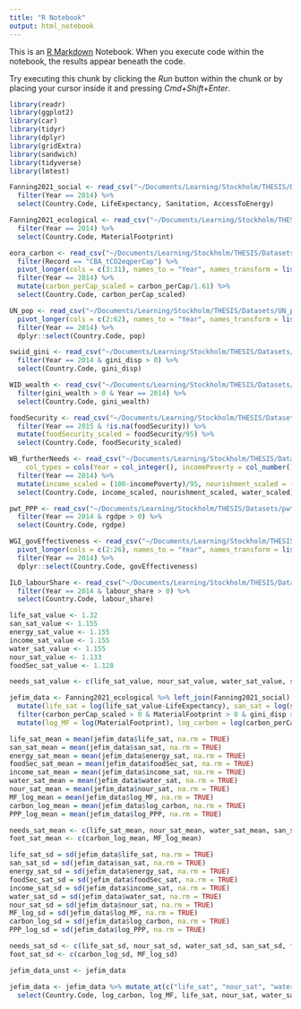 ```yaml
---
title: "R Notebook"
output: html_notebook
---
```


This is an [R Markdown](http://rmarkdown.rstudio.com) Notebook. When you execute code within the notebook, the results appear beneath the code. 

Try executing this chunk by clicking the *Run* button within the chunk or by placing your cursor inside it and pressing *Cmd+Shift+Enter*. 

```r
library(readr)
library(ggplot2)
library(car)
library(tidyr)
library(dplyr)
library(gridExtra)
library(sandwich)
library(tidyverse)
library(lmtest)
```

```r
Fanning2021_social <- read_csv("~/Documents/Learning/Stockholm/THESIS/Datasets/Fanning2021_social.csv") %>% 
  filter(Year == 2014) %>% 
  select(Country.Code, LifeExpectancy, Sanitation, AccessToEnergy)

Fanning2021_ecological <- read_csv("~/Documents/Learning/Stockholm/THESIS/Datasets/Fanning2021_ecological.csv") %>% 
  filter(Year == 2014) %>% 
  select(Country.Code, MaterialFootprint)

eora_carbon <- read_csv("~/Documents/Learning/Stockholm/THESIS/Datasets/eora_carbon.csv") %>% 
  filter(Record == "CBA_tCO2eqperCap") %>% 
  pivot_longer(cols = c(3:31), names_to = "Year", names_transform = list(Year = as.integer), values_to = "carbon_perCap", values_drop_na = TRUE) %>% 
  filter(Year == 2014) %>% 
  mutate(carbon_perCap_scaled = carbon_perCap/1.61) %>% 
  select(Country.Code, carbon_perCap_scaled)

UN_pop <- read_csv("~/Documents/Learning/Stockholm/THESIS/Datasets/UN_population/UN_pop.csv") %>% 
  pivot_longer(cols = c(2:62), names_to = "Year", names_transform = list(Year = as.integer), values_to = "pop") %>% 
  filter(Year == 2014) %>% 
  dplyr::select(Country.Code, pop)

swiid_gini <- read_csv("~/Documents/Learning/Stockholm/THESIS/Datasets/swiid9_1/swiid_gini.csv") %>% 
  filter(Year == 2014 & gini_disp > 0) %>% 
  select(Country.Code, gini_disp)

WID_wealth <- read_csv("~/Documents/Learning/Stockholm/THESIS/Datasets/WID_wealth.csv", col_types = cols(Year = col_integer(), gini_wealth = col_number())) %>% 
  filter(gini_wealth > 0 & Year == 2014) %>% 
  select(Country.Code, gini_wealth)

foodSecurity <- read_csv("~/Documents/Learning/Stockholm/THESIS/Datasets/WB_foodInsecurity/foodSecurity.csv", col_types = cols(Year = col_integer())) %>% 
  filter(Year == 2015 & !is.na(foodSecurity)) %>% 
  mutate(foodSecurity_scaled = foodSecurity/95) %>% 
  select(Country.Code, foodSecurity_scaled)

WB_furtherNeeds <- read_csv("~/Documents/Learning/Stockholm/THESIS/Datasets/WB_furtherNeeds.csv", 
    col_types = cols(Year = col_integer(), incomePoverty = col_number(), undernourishment = col_number(), water = col_number())) %>% 
  filter(Year == 2014) %>% 
  mutate(income_scaled = (100-incomePoverty)/95, nourishment_scaled = (100-undernourishment)/95, water_scaled = water/95) %>% 
  select(Country.Code, income_scaled, nourishment_scaled, water_scaled)

pwt_PPP <- read_csv("~/Documents/Learning/Stockholm/THESIS/Datasets/pwt.csv") %>% 
  filter(Year == 2014 & rgdpe > 0) %>% 
  select(Country.Code, rgdpe)

WGI_govEffectiveness <- read_csv("~/Documents/Learning/Stockholm/THESIS/Datasets/WGI_govEffectiveness/WGI_govEffectiveness.csv", col_types = cols(`1997` = col_number(), `1999` = col_number(), `2001` = col_number())) %>% 
  pivot_longer(cols = c(2:26), names_to = "Year", names_transform = list(Year = as.integer), values_to = "govEffectiveness") %>% 
  filter(Year == 2014) %>% 
  dplyr::select(Country.Code, govEffectiveness)

ILO_labourShare <- read_csv("~/Documents/Learning/Stockholm/THESIS/Datasets/ILO_labourShare.csv") %>% 
  filter(Year == 2014 & labour_share > 0) %>% 
  select(Country.Code, labour_share)

```

```r
life_sat_value <- 1.32
san_sat_value <- 1.155
energy_sat_value <- 1.155
income_sat_value <- 1.155
water_sat_value <- 1.155
nour_sat_value <- 1.133
foodSec_sat_value <- 1.128

needs_sat_value <- c(life_sat_value, nour_sat_value, water_sat_value, san_sat_value, foodSec_sat_value, energy_sat_value)
```

```r
jefim_data <- Fanning2021_ecological %>% left_join(Fanning2021_social) %>% left_join(swiid_gini) %>% left_join(WID_wealth) %>% left_join(WB_furtherNeeds) %>% left_join(foodSecurity) %>% left_join(eora_carbon) %>% left_join(UN_pop) %>% left_join(pwt_PPP) %>% merge(WGI_govEffectiveness) %>% merge(ILO_labourShare) %>% 
  mutate(life_sat = log(life_sat_value-LifeExpectancy), san_sat = log(san_sat_value-Sanitation), energy_sat = log(energy_sat_value-AccessToEnergy), foodSec_sat = log(foodSec_sat_value-foodSecurity_scaled), income_sat = log(income_sat_value-income_scaled), nour_sat = log(nour_sat_value-nourishment_scaled), water_sat = log(water_sat_value-water_scaled)) %>% 
  filter(carbon_perCap_scaled > 0 & MaterialFootprint > 0 & gini_disp > 0 & gini_wealth > 0) %>% 
  mutate(log_MF = log(MaterialFootprint), log_carbon = log(carbon_perCap_scaled), log_PPP = log(rgdpe/pop))

life_sat_mean = mean(jefim_data$life_sat, na.rm = TRUE)
san_sat_mean = mean(jefim_data$san_sat, na.rm = TRUE)
energy_sat_mean = mean(jefim_data$energy_sat, na.rm = TRUE)
foodSec_sat_mean = mean(jefim_data$foodSec_sat, na.rm = TRUE)
income_sat_mean = mean(jefim_data$income_sat, na.rm = TRUE)
water_sat_mean = mean(jefim_data$water_sat, na.rm = TRUE)
nour_sat_mean = mean(jefim_data$nour_sat, na.rm = TRUE)
MF_log_mean = mean(jefim_data$log_MF, na.rm = TRUE)
carbon_log_mean = mean(jefim_data$log_carbon, na.rm = TRUE)
PPP_log_mean = mean(jefim_data$log_PPP, na.rm = TRUE)

needs_sat_mean <- c(life_sat_mean, nour_sat_mean, water_sat_mean, san_sat_mean, foodSec_sat_mean, energy_sat_mean)
foot_sat_mean <- c(carbon_log_mean, MF_log_mean)

life_sat_sd = sd(jefim_data$life_sat, na.rm = TRUE)
san_sat_sd = sd(jefim_data$san_sat, na.rm = TRUE)
energy_sat_sd = sd(jefim_data$energy_sat, na.rm = TRUE)
foodSec_sat_sd = sd(jefim_data$foodSec_sat, na.rm = TRUE)
income_sat_sd = sd(jefim_data$income_sat, na.rm = TRUE)
water_sat_sd = sd(jefim_data$water_sat, na.rm = TRUE)
nour_sat_sd = sd(jefim_data$nour_sat, na.rm = TRUE)
MF_log_sd = sd(jefim_data$log_MF, na.rm = TRUE)
carbon_log_sd = sd(jefim_data$log_carbon, na.rm = TRUE)
PPP_log_sd = sd(jefim_data$log_PPP, na.rm = TRUE)

needs_sat_sd <- c(life_sat_sd, nour_sat_sd, water_sat_sd, san_sat_sd, foodSec_sat_sd, energy_sat_sd)
foot_sat_sd <- c(carbon_log_sd, MF_log_sd)

jefim_data_unst <- jefim_data

jefim_data <- jefim_data %>% mutate_at(c("life_sat", "nour_sat", "water_sat", "san_sat", "foodSec_sat", "energy_sat", "gini_disp", "gini_wealth", "log_MF", "log_carbon", "log_PPP", "govEffectiveness", "labour_share"), ~(scale(.) %>% as.vector)) %>% 
  select(Country.Code, log_carbon, log_MF, life_sat, nour_sat, water_sat, san_sat, foodSec_sat, energy_sat, gini_disp, gini_wealth, log_PPP, carbon_perCap_scaled, MaterialFootprint, LifeExpectancy, Sanitation, AccessToEnergy, foodSecurity_scaled, nourishment_scaled, water_scaled, govEffectiveness, labour_share)
```

